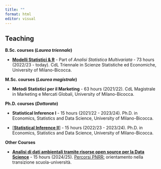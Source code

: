 ```yaml
---
title: ""
format: html
editor: visual
---
```


## Teaching

**B.Sc. courses (*Laurea triennale*)**

-   [[**Modelli Statistici & R**](https://robertoascari.github.io/ASM/)]{.text-primary} - Part of *Analisi Statistica Multivariata* - 73 hours (2022/23 - today). CdL Triennale in Scienze Statistiche ed Economiche, University of Milano-Bicocca.

**M.Sc. courses (*Laurea magistrale*)**

-   [**Metodi Statistici per il Marketing**]{.text-primary} - 63 hours (2021/22). CdL Magistrale in Marketing e Mercati Globali, University of Milano-Bicocca.

**Ph.D. courses (*Dottorato*)**

-   [**Statistical Inference I**]{.text-primary} - 15 hours (2021/22 - 2023/24). Ph.D. in Economics, Statistics and Data Science, University of Milano-Bicocca.

-   [[**Statistical Inference II**]](https://robertoascari.github.io/StatInf2/){.text-primary} - 15 hours (2022/23 - 2023/24). Ph.D. in Economics, Statistics and Data Science, University of Milano-Bicocca.

**Other Courses**

-   [[**Analisi di dati ambientali tramite risorse open source per la Data Science**](https://rborgoni.github.io/B.STAT.5/)]{.text-primary} - 15 hours (2024/25). [Percorsi PNRR:](https://www.unimib.it/studiare/servizi-studenti-e-laureati/bicocca-orienta/percorsi-pnrr-orientamento-nella-transizione-scuola-universita) orientamento nella transizione scuola-università.
